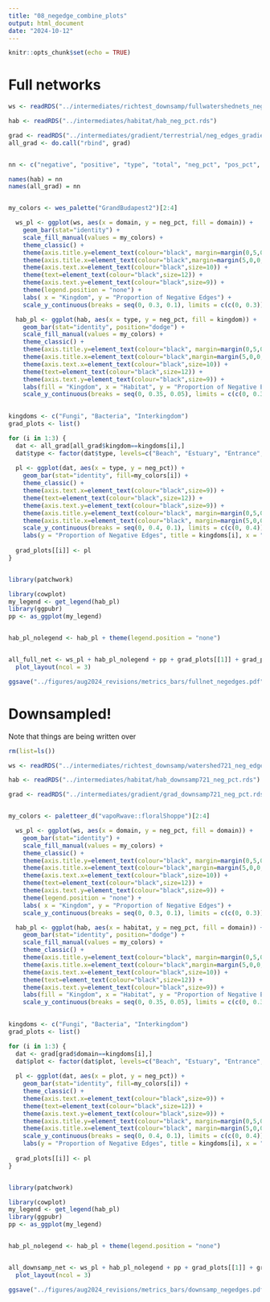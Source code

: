 ```yaml
---
title: "08_negedge_combine_plots"
output: html_document
date: "2024-10-12"
---
```


```r
knitr::opts_chunk$set(echo = TRUE)
```

# Full networks

```r
ws <- readRDS("../intermediates/richtest_downsamp/fullwatershednets_neg_edge_pcts.rds")

hab <- readRDS("../intermediates/habitat/hab_neg_pct.rds")

grad <- readRDS("../intermediates/gradient/terrestrial/neg_edges_gradient.rds")
all_grad <- do.call("rbind", grad)


nn <- c("negative", "positive", "type", "total", "neg_pct", "pos_pct", "kingdom")

names(hab) = nn
names(all_grad) = nn


my_colors <- wes_palette("GrandBudapest2")[2:4]

  ws_pl <- ggplot(ws, aes(x = domain, y = neg_pct, fill = domain)) +
    geom_bar(stat="identity") +
    scale_fill_manual(values = my_colors) +
    theme_classic() +
    theme(axis.title.y=element_text(colour="black", margin=margin(0,5,0,0))) +
    theme(axis.title.x=element_text(colour="black",margin=margin(5,0,0,0))) +
    theme(axis.text.x=element_text(colour="black",size=10)) +
    theme(text=element_text(colour="black",size=12)) +
    theme(axis.text.y=element_text(colour="black",size=9)) +
    theme(legend.position = "none") +
    labs( x = "Kingdom", y = "Proportion of Negative Edges") +
    scale_y_continuous(breaks = seq(0, 0.3, 0.1), limits = c(c(0, 0.3)))

  hab_pl <- ggplot(hab, aes(x = type, y = neg_pct, fill = kingdom)) +
    geom_bar(stat="identity", position="dodge") +
    scale_fill_manual(values = my_colors) +
    theme_classic() +
    theme(axis.title.y=element_text(colour="black", margin=margin(0,5,0,0))) +
    theme(axis.title.x=element_text(colour="black",margin=margin(5,0,0,0))) +
    theme(axis.text.x=element_text(colour="black",size=10)) +
    theme(text=element_text(colour="black",size=12)) +
    theme(axis.text.y=element_text(colour="black",size=9)) +
    labs(fill = "Kingdom", x = "Habitat", y = "Proportion of Negative Edges") +
    scale_y_continuous(breaks = seq(0, 0.35, 0.05), limits = c(c(0, 0.35)))
  

kingdoms <- c("Fungi", "Bacteria", "Interkingdom")
grad_plots <- list()

for (i in 1:3) {
  dat <- all_grad[all_grad$kingdom==kingdoms[i],]
  dat$type <- factor(dat$type, levels=c("Beach", "Estuary", "Entrance", "Confluence", "Waterfall", "DrumRoad", "Ridge"))
  
  pl <- ggplot(dat, aes(x = type, y = neg_pct)) +
    geom_bar(stat="identity", fill=my_colors[i]) +
    theme_classic() +
    theme(axis.text.x=element_text(colour="black",size=9)) +
    theme(text=element_text(colour="black",size=12)) +
    theme(axis.text.y=element_text(colour="black",size=9)) +
    theme(axis.title.y=element_text(colour="black", margin=margin(0,5,0,0))) +
    theme(axis.title.x=element_text(colour="black", margin=margin(5,0,0,0))) +
    scale_y_continuous(breaks = seq(0, 0.4, 0.1), limits = c(c(0, 0.4))) +
    labs(y = "Proportion of Negative Edges", title = kingdoms[i], x = "Site")
  
  grad_plots[[i]] <- pl
}


library(patchwork)

library(cowplot)
my_legend <- get_legend(hab_pl)
library(ggpubr)
pp <- as_ggplot(my_legend)


hab_pl_nolegend <- hab_pl + theme(legend.position = "none")


all_full_net <- ws_pl + hab_pl_nolegend + pp + grad_plots[[1]] + grad_plots[[2]] + grad_plots[[3]] +
  plot_layout(ncol = 3)

ggsave("../figures/aug2024_revisions/metrics_bars/fullnet_negedges.pdf", all_full_net, width = 15, height = 8.5)
```

# Downsampled!

Note that things are being written over

```r
rm(list=ls())

ws <- readRDS("../intermediates/richtest_downsamp/watershed721_neg_edge_pcts.rds")

hab <- readRDS("../intermediates/habitat/hab_downsamp721_neg_pct.rds")

grad <- readRDS("../intermediates/gradient/grad_downsamp721_neg_pct.rds")


my_colors <- paletteer_d("vapoRwave::floralShoppe")[2:4]

  ws_pl <- ggplot(ws, aes(x = domain, y = neg_pct, fill = domain)) +
    geom_bar(stat="identity") +
    scale_fill_manual(values = my_colors) +
    theme_classic() +
    theme(axis.title.y=element_text(colour="black", margin=margin(0,5,0,0))) +
    theme(axis.title.x=element_text(colour="black",margin=margin(5,0,0,0))) +
    theme(axis.text.x=element_text(colour="black",size=10)) +
    theme(text=element_text(colour="black",size=12)) +
    theme(axis.text.y=element_text(colour="black",size=9)) +
    theme(legend.position = "none") +
    labs( x = "Kingdom", y = "Proportion of Negative Edges") +
    scale_y_continuous(breaks = seq(0, 0.3, 0.1), limits = c(c(0, 0.3)))

  hab_pl <- ggplot(hab, aes(x = habitat, y = neg_pct, fill = domain)) +
    geom_bar(stat="identity", position="dodge") +
    scale_fill_manual(values = my_colors) +
    theme_classic() +
    theme(axis.title.y=element_text(colour="black", margin=margin(0,5,0,0))) +
    theme(axis.title.x=element_text(colour="black",margin=margin(5,0,0,0))) +
    theme(axis.text.x=element_text(colour="black",size=10)) +
    theme(text=element_text(colour="black",size=12)) +
    theme(axis.text.y=element_text(colour="black",size=9)) +
    labs(fill = "Kingdom", x = "Habitat", y = "Proportion of Negative Edges") +
    scale_y_continuous(breaks = seq(0, 0.35, 0.05), limits = c(c(0, 0.35)))
  

kingdoms <- c("Fungi", "Bacteria", "Interkingdom")
grad_plots <- list()

for (i in 1:3) {
  dat <- grad[grad$domain==kingdoms[i],]
  dat$plot <- factor(dat$plot, levels=c("Beach", "Estuary", "Entrance", "Confluence", "Waterfall", "DrumRoad", "Ridge"))
  
  pl <- ggplot(dat, aes(x = plot, y = neg_pct)) +
    geom_bar(stat="identity", fill=my_colors[i]) +
    theme_classic() +
    theme(axis.text.x=element_text(colour="black",size=9)) +
    theme(text=element_text(colour="black",size=12)) +
    theme(axis.text.y=element_text(colour="black",size=9)) +
    theme(axis.title.y=element_text(colour="black", margin=margin(0,5,0,0))) +
    theme(axis.title.x=element_text(colour="black", margin=margin(5,0,0,0))) +
    scale_y_continuous(breaks = seq(0, 0.4, 0.1), limits = c(c(0, 0.4))) +
    labs(y = "Proportion of Negative Edges", title = kingdoms[i], x = "Site")
  
  grad_plots[[i]] <- pl
}


library(patchwork)

library(cowplot)
my_legend <- get_legend(hab_pl)
library(ggpubr)
pp <- as_ggplot(my_legend)


hab_pl_nolegend <- hab_pl + theme(legend.position = "none")


all_downsamp_net <- ws_pl + hab_pl_nolegend + pp + grad_plots[[1]] + grad_plots[[2]] + grad_plots[[3]] +
  plot_layout(ncol = 3)

ggsave("../figures/aug2024_revisions/metrics_bars/downsamp_negedges.pdf", all_downsamp_net, width = 15, height = 8.5)
```
